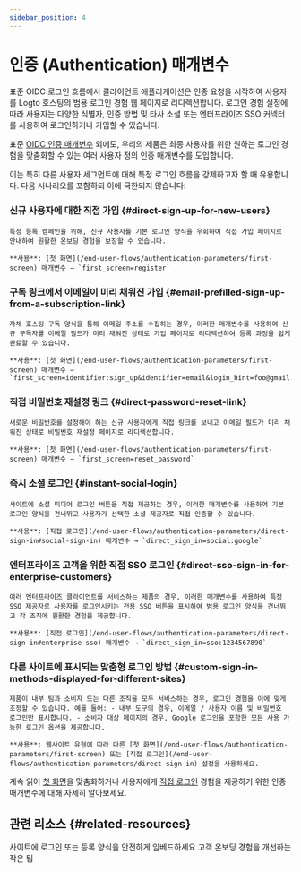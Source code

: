 ```yaml
---
sidebar_position: 4
---
```


# 인증 (Authentication) 매개변수

표준 OIDC 로그인 흐름에서 클라이언트 애플리케이션은 인증 요청을 시작하여 사용자를 Logto 호스팅의 범용 로그인 경험 웹 페이지로 리디렉션합니다. 로그인 경험 설정에 따라 사용자는 다양한 식별자, 인증 방법 및 타사 소셜 또는 엔터프라이즈 SSO 커넥터를 사용하여 로그인하거나 가입할 수 있습니다.

표준 [OIDC 인증 매개변수](https://openid.net/specs/openid-connect-core-1_0.html#AuthRequest) 외에도, 우리의 제품은 최종 사용자를 위한 원하는 로그인 경험을 맞춤화할 수 있는 여러 사용자 정의 인증 매개변수를 도입합니다.

이는 특히 다른 사용자 세그먼트에 대해 특정 로그인 흐름을 강제하고자 할 때 유용합니다. 다음 시나리오를 포함하되 이에 국한되지 않습니다:

### 신규 사용자에 대한 직접 가입 \{#direct-sign-up-for-new-users}

    특정 등록 캠페인을 위해, 신규 사용자를 기본 로그인 양식을 우회하여 직접 가입 페이지로 안내하여 원활한 온보딩 경험을 보장할 수 있습니다.

    **사용**: [첫 화면](/end-user-flows/authentication-parameters/first-screen) 매개변수 → `first_screen=register`

### 구독 링크에서 이메일이 미리 채워진 가입 \{#email-prefilled-sign-up-from-a-subscription-link}

    자체 호스팅 구독 양식을 통해 이메일 주소를 수집하는 경우, 이러한 매개변수를 사용하여 신규 구독자를 이메일 필드가 미리 채워진 상태로 가입 페이지로 리디렉션하여 등록 과정을 쉽게 완료할 수 있습니다.

    **사용**: [첫 화면](/end-user-flows/authentication-parameters/first-screen) 매개변수 → `first_screen=identifier:sign_up&identifier=email&login_hint=foo@gmail.com`

### 직접 비밀번호 재설정 링크 \{#direct-password-reset-link}

    새로운 비밀번호를 설정해야 하는 신규 사용자에게 직접 링크를 보내고 이메일 필드가 미리 채워진 상태로 비밀번호 재설정 페이지로 리디렉션합니다.

    **사용**: [첫 화면](/end-user-flows/authentication-parameters/first-screen) 매개변수 → `first_screen=reset_password`

### 즉시 소셜 로그인 \{#instant-social-login}

    사이트에 소셜 미디어 로그인 버튼을 직접 제공하는 경우, 이러한 매개변수를 사용하여 기본 로그인 양식을 건너뛰고 사용자가 선택한 소셜 제공자로 직접 인증할 수 있습니다.

    **사용**: [직접 로그인](/end-user-flows/authentication-parameters/direct-sign-in#social-sign-in) 매개변수 → `direct_sign_in=social:google`

### 엔터프라이즈 고객을 위한 직접 SSO 로그인 \{#direct-sso-sign-in-for-enterprise-customers}

    여러 엔터프라이즈 클라이언트를 서비스하는 제품의 경우, 이러한 매개변수를 사용하여 특정 SSO 제공자로 사용자를 로그인시키는 전용 SSO 버튼을 표시하여 범용 로그인 양식을 건너뛰고 각 조직에 원활한 경험을 제공합니다.

    **사용**: [직접 로그인](/end-user-flows/authentication-parameters/direct-sign-in#enterprise-sso) 매개변수 → `direct_sign_in=sso:1234567890`

### 다른 사이트에 표시되는 맞춤형 로그인 방법 \{#custom-sign-in-methods-displayed-for-different-sites}

    제품이 내부 팀과 소비자 또는 다른 조직을 모두 서비스하는 경우, 로그인 경험을 이에 맞게 조정할 수 있습니다. 예를 들어: - 내부 도구의 경우, 이메일 / 사용자 이름 및 비밀번호 로그인만 표시합니다. - 소비자 대상 페이지의 경우, Google 로그인을 포함한 모든 사용 가능한 로그인 옵션을 제공합니다.

    **사용**: 웹사이트 유형에 따라 다른 [첫 화면](/end-user-flows/authentication-parameters/first-screen) 또는 [직접 로그인](/end-user-flows/authentication-parameters/direct-sign-in) 설정을 사용하세요.

계속 읽어 [첫 화면](/end-user-flows/authentication-parameters/first-screen)을 맞춤화하거나 사용자에게 [직접 로그인](/end-user-flows/authentication-parameters/direct-sign-in) 경험을 제공하기 위한 인증 매개변수에 대해 자세히 알아보세요.

## 관련 리소스 \{#related-resources}

<Url href="https://blog.logto.io/embed-login-or-registration-forms-securely-on-your-site">
  사이트에 로그인 또는 등록 양식을 안전하게 임베드하세요
</Url>

<Url href="https://blog.logto.io/authentication-parameters">
  고객 온보딩 경험을 개선하는 작은 팁
</Url>
